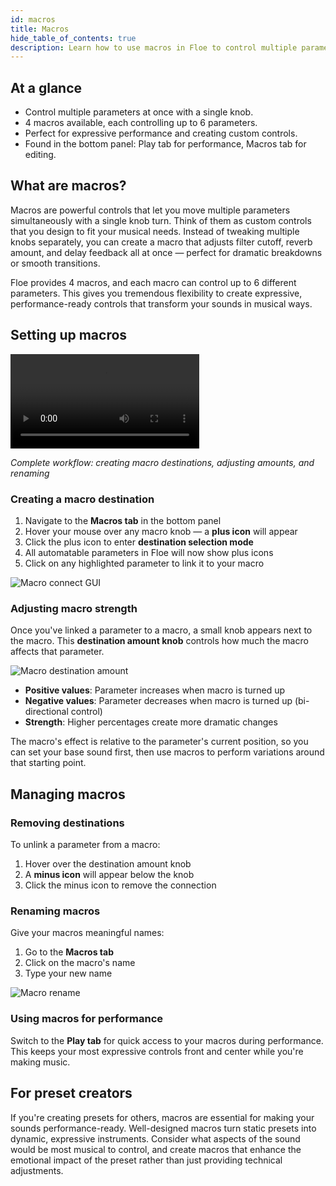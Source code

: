 ```yaml
---
id: macros
title: Macros
hide_table_of_contents: true
description: Learn how to use macros in Floe to control multiple parameters with a single knob
---
```


<!--
SPDX-FileCopyrightText: 2025 Sam Windell
SPDX-License-Identifier: MIT
-->

## At a glance
- Control multiple parameters at once with a single knob.
- 4 macros available, each controlling up to 6 parameters.
- Perfect for expressive performance and creating custom controls.
- Found in the bottom panel: Play tab for performance, Macros tab for editing.

## What are macros?

Macros are powerful controls that let you move multiple parameters simultaneously with a single knob turn. Think of them as custom controls that you design to fit your musical needs. Instead of tweaking multiple knobs separately, you can create a macro that adjusts filter cutoff, reverb amount, and delay feedback all at once — perfect for dramatic breakdowns or smooth transitions.

Floe provides 4 macros, and each macro can control up to 6 different parameters. This gives you tremendous flexibility to create expressive, performance-ready controls that transform your sounds in musical ways.

## Setting up macros

<video width="60%" controls>
  <source src="/images/macros-workflow.mp4" type="video/mp4" />
  Your browser does not support the video tag.
</video>

*Complete workflow: creating macro destinations, adjusting amounts, and renaming*

### Creating a macro destination

1. Navigate to the **Macros tab** in the bottom panel
2. Hover your mouse over any macro knob — a **plus icon** will appear
3. Click the plus icon to enter **destination selection mode**
4. All automatable parameters in Floe will now show plus icons
5. Click on any highlighted parameter to link it to your macro

![Macro connect GUI](/images/macros-connect.png)

### Adjusting macro strength

Once you've linked a parameter to a macro, a small knob appears next to the macro. This **destination amount knob** controls how much the macro affects that parameter.

![Macro destination amount](/images/macros-destination-amount.png)

- **Positive values**: Parameter increases when macro is turned up
- **Negative values**: Parameter decreases when macro is turned up (bi-directional control)
- **Strength**: Higher percentages create more dramatic changes

The macro's effect is relative to the parameter's current position, so you can set your base sound first, then use macros to perform variations around that starting point.

## Managing macros

### Removing destinations
To unlink a parameter from a macro:
1. Hover over the destination amount knob
2. A **minus icon** will appear below the knob
3. Click the minus icon to remove the connection

### Renaming macros
Give your macros meaningful names:
1. Go to the **Macros tab**
2. Click on the macro's name
3. Type your new name

![Macro rename](/images/macros-rename.png)

### Using macros for performance
Switch to the **Play tab** for quick access to your macros during performance. This keeps your most expressive controls front and center while you're making music.

## For preset creators

If you're creating presets for others, macros are essential for making your sounds performance-ready. Well-designed macros turn static presets into dynamic, expressive instruments. Consider what aspects of the sound would be most musical to control, and create macros that enhance the emotional impact of the preset rather than just providing technical adjustments.

